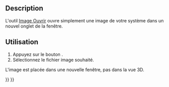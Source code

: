 <languages/>

{{Docnav/fr
|
|[[Image_CreateImagePlane/fr|Créer un plan d'image]]
|[[Image_Workbench/fr|Atelier Image]]
|IconL=
|IconR=Image_CreateImagePlane.svg
|IconC=Workbench_Image.svg
}}

{{GuiCommand/fr
|Name=Image Open
|Name/fr=Image Ouvrir
|MenuLocation=
|Workbenches=[[Image_Workbench/fr|Image]]
|SeeAlso=[[Image_CreateImagePlane/fr|Image Créer un plan d'image]], [[Image_Scaling/fr|Image Redimensionner une image]]
}}

== Description ==

L'outil [[Image_Open/fr|Image Ouvrir]] ouvre simplement une image de votre système dans un nouvel onglet de la fenêtre.

== Utilisation ==

# Appuyez sur le bouton {{Button|[[Image:Image_Open.svg|16px]] [[Image_Open/fr|Ouvrir...]]}} .
# Sélectionnez le fichier image souhaité.

L'image est placée dans une nouvelle fenêtre, pas dans la vue 3D.


{{Docnav/fr
|
|[[Image_CreateImagePlane/fr|Créer un plan d'image]]
|[[Image_Workbench/fr|Atelier Image]]
|IconL=
|IconR=Image_CreateImagePlane.svg
|IconC=Workbench_Image.svg
}}

{{Image Tools navi{{#translation:}}}}
{{Userdocnavi{{#translation:}}}}